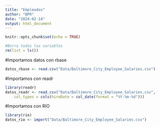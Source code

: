 ```yaml
---
title: "Empleados"
author: "BPR"
date: "2024-02-14"
output: html_document
---
```


```r
knitr::opts_chunk$set(echo = TRUE)
```

```r
#Borra todas las variables
rm(list = ls())
```

#Importamos datos con rbase
```r
datos_rbase <- read.csv("Data/Baltimore_City_Employee_Salaries.csv")
```

#Importamos con readr
```r
library(readr)
datos_readr <- read_csv("Data/Baltimore_City_Employee_Salaries.csv", 
    col_types = cols(hireDate = col_date(format = "%Y-%m-%d")))

```

#Importamos con RIO
```r
library(rio)
datos_rio <- import("Data/Baltimore_City_Employee_Salaries.csv")
```

